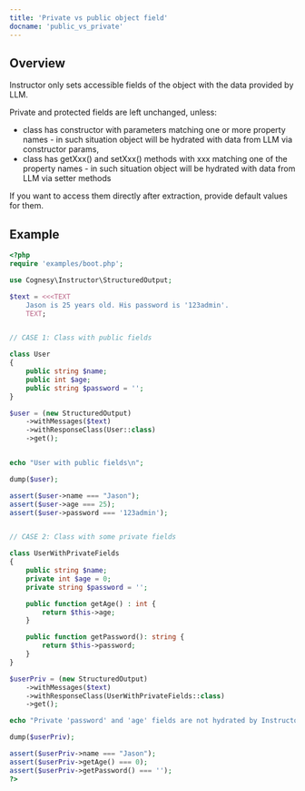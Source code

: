 ```yaml
---
title: 'Private vs public object field'
docname: 'public_vs_private'
---
```


## Overview

Instructor only sets accessible fields of the object with the data provided by LLM.

Private and protected fields are left unchanged, unless:
 - class has constructor with parameters matching one or more property names - in such
   situation object will be hydrated with data from LLM via constructor params,
 - class has getXxx() and setXxx() methods with xxx matching one of the property names -
   in such situation object will be hydrated with data from LLM via setter methods

If you want to access them directly after extraction, provide default values for them.

## Example

```php
<?php
require 'examples/boot.php';

use Cognesy\Instructor\StructuredOutput;

$text = <<<TEXT
    Jason is 25 years old. His password is '123admin'.
    TEXT;


// CASE 1: Class with public fields

class User
{
    public string $name;
    public int $age;
    public string $password = '';
}

$user = (new StructuredOutput)
    ->withMessages($text)
    ->withResponseClass(User::class)
    ->get();


echo "User with public fields\n";

dump($user);

assert($user->name === "Jason");
assert($user->age === 25);
assert($user->password === '123admin');


// CASE 2: Class with some private fields

class UserWithPrivateFields
{
    public string $name;
    private int $age = 0;
    private string $password = '';

    public function getAge() : int {
        return $this->age;
    }

    public function getPassword(): string {
        return $this->password;
    }
}

$userPriv = (new StructuredOutput)
    ->withMessages($text)
    ->withResponseClass(UserWithPrivateFields::class)
    ->get();

echo "Private 'password' and 'age' fields are not hydrated by Instructor\n";

dump($userPriv);

assert($userPriv->name === "Jason");
assert($userPriv->getAge() === 0);
assert($userPriv->getPassword() === '');
?>
```
